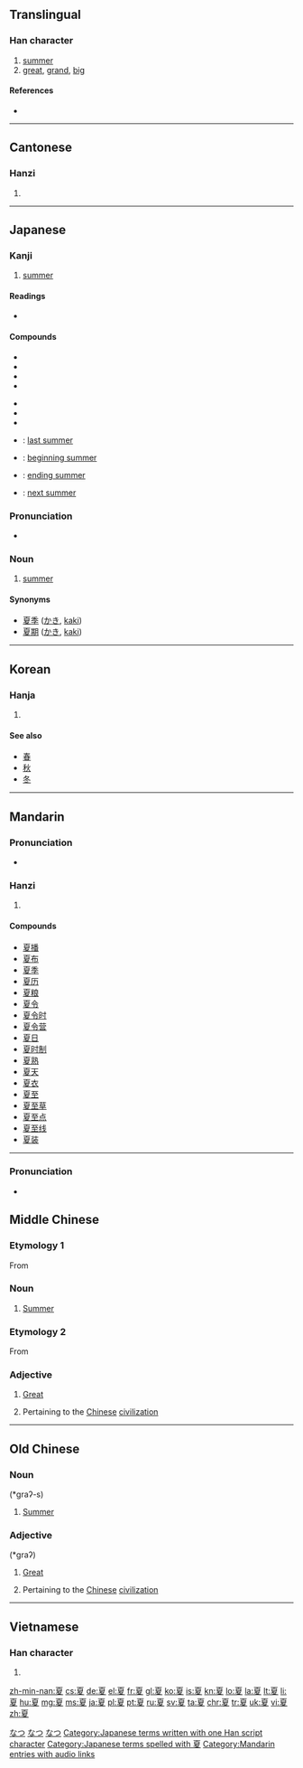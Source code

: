 {{zh-hanzi|{{zh-lookup|夏}}}}

==Translingual==
{{stroke order|strokes=10}}

===Han character===
{{Han char|rn=35|rad=夊|as=07|sn=10|four=1024<sub>7</sub>|canj=一山竹水 (MUHE)|ids=⿱[[𦣻]][[夂]]}}

# [[summer]]
# [[great]], [[grand]], [[big]]

====References====
* {{Han ref|kx=0245.120|dkj=05720|dj=0485.290|hdz=20869.100|uh=590F|ud=22799|bh=AE4C|bd=44620}}

----

==Cantonese==

===Hanzi===
{{yue-hanzi|jyut=haa6|y=ha6}}

# {{defn|lang=yue|sort=夊07}}

----

==Japanese==

===Kanji===
{{ja-kanji|grade=2|rs=夊07}}

# [[summer]]

====Readings====
* {{ja-readings
|goon=[[げ]] (ge)
|kanon=[[か]] (ka)
|kun=[[なつ]] (natsu)}}

====Compounds====
{{top3}}
* {{l|ja|夏炉冬扇|tr=[[かろとうせん]], karotōsen}}
* {{l|ja|夏時|tr=[[かじ]], kaji}}
* {{l|ja|夏至|tr=[[げし]], geshi}}
* {{l|ja|夏鳥|tr=[[なつどり]], natsudori}}
{{mid3}}
* {{l|ja|夏場|tr=[[なつば]], natsuba}}
* {{l|ja|夏休|tr=[[なつやすみ]], natsuyasumi}}
* {{l|ja|立夏|tr=[[りっか]], rikka}}
* {{l|ja|昨夏|tr=[[さっか]], sakka}}: [[last summer]]
{{mid3}}
* {{l|ja|初夏|tr=[[しょか]], shoka}}: [[beginning summer]]
* {{l|ja|晩夏|tr=[[ばんか]], banka}}: [[ending summer]]
* {{l|ja|翌夏|tr=[[よくなつ]], yokunatsu}}: [[next summer]]
{{bottom}}

===Pronunciation===
* {{ja-accent-common|o|な|つ}}

===Noun===
{{ja-noun|k|hira=なつ|rom=natsu}}

# [[summer]] {{gloss|season}}

====Synonyms====
* [[夏季]] ([[かき]], [[kaki]])
* [[夏期]] ([[かき]], [[kaki]])

[[Category:1000 Japanese basic words|なつ]]
[[Category:ja:Seasons|なつ]]
[[Category:ja:Calendar terms|なつ]]
[[Category:Japanese terms written with one Han script character]]
[[Category:Japanese terms spelled with 夏]]
----

==Korean==

===Hanja===
{{ko-hanja|hangeul=[[하]]|rv=ha|mr=ha}}

# {{defn|lang=ko|sort=夊07}}

====See also====
* [[春]]
* [[秋]]
* [[冬]]

----

==Mandarin==

===Pronunciation===
* {{audio|zh-xià.ogg|audio}}

===Hanzi===
{{cmn-hanzi|pin=[[xià]] ([[xia4]])|wg=hsia<sup>4</sup>}}

# {{defn|lang=cmn|sort=夊07}}

====Compounds====
* [[夏播]]
* [[夏布]]
* [[夏季]]
* [[夏历]]
* [[夏粮]]
* [[夏令]]
* [[夏令时]]
* [[夏令营]]
* [[夏日]]
* [[夏时制]]
* [[夏熟]]
* [[夏天]]
* [[夏衣]]
* [[夏至]]
* [[夏至草]]
* [[夏至点]]
* [[夏至线]]
* [[夏装]]

[[Category:Mandarin entries with audio links]]

----

===Pronunciation===
* {{IPA|/xɛ/|lang=ltc}}

==Middle Chinese==
{{zh-hanzi|夏}}
===Etymology 1===
From {{etyl|och|ltc}} {{term|夏|tr=*graʔ-s|lang=och}}

===Noun===
{{head|ltc|noun|sc=Hani|tr= ''Karlgren-Li'' xɐ‐, ''Baxter'' hæH}}
# [[summer|Summer]]

===Etymology 2===
From {{etyl|och|ltc}} {{term|夏|tr=*graʔ|lang=och}}

===Adjective===
{{head|ltc|noun|sc=Hani|tr= ''Karlgren-Li'' xɐ:, ''Baxter'' hæX}}
# [[great|Great]]
# {{context|archaic}} Pertaining to the [[Chinese]] [[civilization]]

----

==Old Chinese==

===Noun===
{{head|och|noun}} (*graʔ-s)
# [[summer|Summer]]

===Adjective===
{{head|och|adjective}} (*graʔ)
# [[great|Great]]
# {{context|archaic}} Pertaining to the [[Chinese]] [[civilization]]

----

==Vietnamese==

===Han character===
{{vi-hantu|[[hạ]], [[hè]]|rs=夊07}}

# {{defn|lang=vi|sort=夊07}}

[[zh-min-nan:夏]]
[[cs:夏]]
[[de:夏]]
[[el:夏]]
[[fr:夏]]
[[gl:夏]]
[[ko:夏]]
[[is:夏]]
[[kn:夏]]
[[lo:夏]]
[[la:夏]]
[[lt:夏]]
[[li:夏]]
[[hu:夏]]
[[mg:夏]]
[[ms:夏]]
[[ja:夏]]
[[pl:夏]]
[[pt:夏]]
[[ru:夏]]
[[sv:夏]]
[[ta:夏]]
[[chr:夏]]
[[tr:夏]]
[[uk:夏]]
[[vi:夏]]
[[zh:夏]]